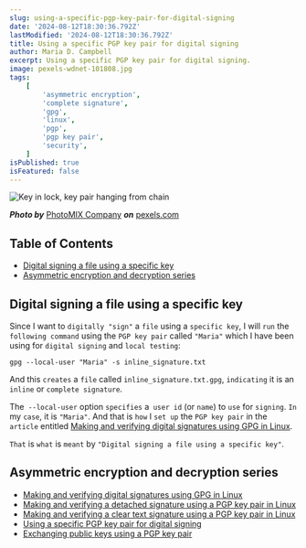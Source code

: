 ```yaml
---
slug: using-a-specific-pgp-key-pair-for-digital-signing
date: '2024-08-12T18:30:36.792Z'
lastModified: '2024-08-12T18:30:36.792Z'
title: Using a specific PGP key pair for digital signing
author: Maria D. Campbell
excerpt: Using a specific PGP key pair for digital signing.
image: pexels-wdnet-101808.jpg
tags:
    [
        'asymmetric encryption',
        'complete signature',
        'gpg',
        'linux',
        'pgp',
        'pgp key pair',
        'security',
    ]
isPublished: true
isFeatured: false
---
```


![Key in lock, key pair hanging from chain](pexels-wdnet-101808.jpg)

**_Photo by_** [PhotoMIX Company](https://www.pexels.com/@wdnet/) **_on_**
[pexels.com](https://www.pexels.com/photo/black-handled-key-on-key-hole-101808/)

## Table of Contents

-   [Digital signing a file using a specific key](#digital-signing-a-file-using-a-specific-key-from-a-keyring)
-   [Asymmetric encryption and decryption series](#asymmetric-encryption-and-decryption-series)

## Digital signing a file using a specific key

Since I want to `digitally "sign"` a `file` using a `specific key`, I will `run`
the `following command` using the `PGP key pair` called `"Maria"` which I have
been using for `digital signing` and `local testing`:

```shell
gpg --local-user "Maria" -s inline_signature.txt
```

And this `creates` a `file` called `inline_signature.txt.gpg`, `indicating` it
is an `inline` or `complete signature`.

The` --local-user` option `specifies` a` user id` (or `name`) to `use` for
`signing`. `In` my `case`, it is `"Maria"`. And that is `how` I `set up` the
`PGP key pair` in the `article` entitled
[Making and verifying digital signatures using GPG in Linux](/blog/making-and-verifying-a-detached-signature-using-a-pgp-key-pair-in-linux).

`That` is `what` is `meant` by `"Digital signing a file using a specific key"`.

## Asymmetric encryption and decryption series

-   [Making and verifying digital signatures using GPG in Linux](/blog/making-and-verifying-digital-signatures-using-gpg-in-linux)
-   [Making and verifying a detached signature using a PGP key pair in Linux](http://localhost:3000/blog/making-and-verifying-a-detached-signature-using-a-pgp-key-pair-in-linux)
-   [Making and verifying a clear text signature using a PGP key pair in Linux](/blog/making-and-verifying-a-cleartext-digital-signature-using-a-pgp-key-pair-in-linux)
-   [Using a specific PGP key pair for digital signing](http://localhost:3000/blog/using-a-specific-pgp-key-pair-for-digital-signing)
-   [Exchanging public keys using a PGP key pair](/blog/exchanging-keys-using-a-pgp-key-pair)
